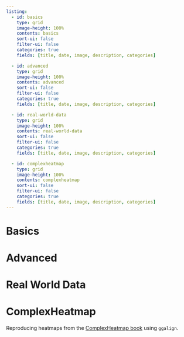 ```yaml
---
listing:
  - id: basics
    type: grid
    image-height: 100%
    contents: basics
    sort-ui: false
    filter-ui: false
    categories: true
    fields: [title, date, image, description, categories]

  - id: advanced
    type: grid
    image-height: 100%
    contents: advanced
    sort-ui: false
    filter-ui: false
    categories: true
    fields: [title, date, image, description, categories]

  - id: real-world-data
    type: grid
    image-height: 100%
    contents: real-world-data
    sort-ui: false
    filter-ui: false
    categories: true
    fields: [title, date, image, description, categories]

  - id: complexheatmap
    type: grid
    image-height: 100%
    contents: complexheatmap
    sort-ui: false
    filter-ui: false
    categories: true
    fields: [title, date, image, description, categories]
---
```


# Basics

:::{#basics}
:::

# Advanced

:::{#advanced}
:::

# Real World Data

:::{#real-world-data}
:::

# ComplexHeatmap
Reproducing heatmaps from the [ComplexHeatmap book](https://jokergoo.github.io/ComplexHeatmap-reference/book/index.html) using `ggalign`.

:::{#complexheatmap}
:::
